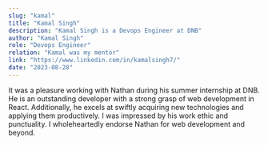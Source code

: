 ```yaml
---
slug: "kamal"
title: "Kamal Singh"
description: "Kamal Singh is a Devops Engineer at DNB"
author: "Kamal Singh"
role: "Devops Engineer"
relation: "Kamal was my mentor"
link: "https://www.linkedin.com/in/kamalsingh7/"
date: "2023-08-28"
---
```


It was a pleasure working with Nathan during his summer internship at DNB. He is an outstanding developer with a strong grasp of web development in React. Additionally, he excels at swiftly acquiring new technologies and applying them productively. I was impressed by his work ethic and punctuality. I wholeheartedly endorse Nathan for web development and beyond.
